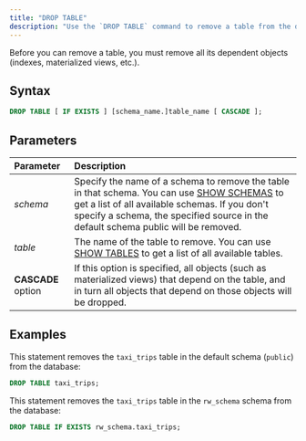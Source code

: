 ```yaml
---
title: "DROP TABLE"
description: "Use the `DROP TABLE` command to remove a table from the database."
---
```


Before you can remove a table, you must remove all its dependent objects (indexes, materialized views, etc.).

## Syntax
```sql
DROP TABLE [ IF EXISTS ] [schema_name.]table_name [ CASCADE ];
```

## Parameters

| Parameter          | Description                                                                                                                                                                                                                                                            |
| :----------------- | :--------------------------------------------------------------------------------------------------------------------------------------------------------------------------------------------------------------------------------------------------------------------- |
| _schema_           | Specify the name of a schema to remove the table in that schema. You can use [SHOW SCHEMAS](/docs/current/sql-show-schemas/) to get a list of all available schemas. If you don't specify a schema, the specified source in the default schema public will be removed. |
| _table_            | The name of the table to remove. You can use [SHOW TABLES](/docs/current/sql-show-tables/) to get a list of all available tables.                                                                                                                                      |
| **CASCADE** option | If this option is specified, all objects (such as materialized views) that depend on the table, and in turn all objects that depend on those objects will be dropped.                                                                                                  |

## Examples

This statement removes the `taxi_trips` table in the default schema (`public`) from the database:

```sql
DROP TABLE taxi_trips;
```

This statement removes the `taxi_trips` table in the `rw_schema` schema from the database:

```sql
DROP TABLE IF EXISTS rw_schema.taxi_trips;
```
